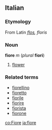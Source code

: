 ==Italian==
===Etymology===
From Latin ''[[flos]], floris''

===Noun===
'''fiore''' ''m'' (''plural'' '''fiori''')

#[[flower]]

===Related terms===
*[[fiorellino]]
*[[fioretto]]
*[[fiorile]]
*[[fiorire]]
*[[fiorista]]
*[[fiorone]]

[[co:Fiore]]
[[ja:fiore]]